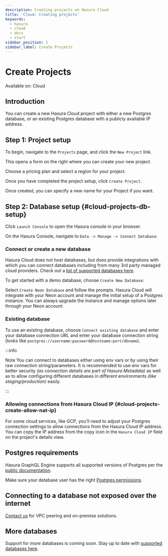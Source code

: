 ```yaml
---
description: Creating projects on Hasura Cloud
title: 'Cloud: Creating projects'
keywords:
  - hasura
  - cloud
  - docs
  - start
sidebar_position: 1
sidebar_label: Create Projects
---
```



# Create Projects

<div className="badge badge--primary heading-badge">Available on: Cloud</div>

## Introduction

You can create a new Hasura Cloud project with either a new Postgres database, or an existing Postgres database with a
publicly available IP address.

## Step 1: Project setup

To begin, navigate to the `Projects` page, and click the `New Project` link.

This opens a form on the right where you can create your new project.

Choose a pricing plan and select a region for your project.

<Thumbnail
  src="/img/projects/create-project_console_2.12.png"
  alt="Create new project in Hasura Console"
  width="900px"
/>

Once you have completed the project setup, click `Create Project`.

Once created, you can specify a new name for your Project if you want.

## Step 2: Database setup {#cloud-projects-db-setup}

Click `Launch Console` to open the Hasura console in your browser.

<Thumbnail
  src="/img/projects/create-project-assign-name_console_2.12.png"
  alt="database setup with new database"
  width="900px"
/>

On the Hasura Console, navigate to `Data -> Manage -> Connect Database`:

### Connect or create a new database

Hasura Cloud does not host databases, but does provide integrations with which you can connect databases including from
many 3rd party managed cloud providers. Check out a
[list of supported databases here](/databases/index.mdx#supported-databases).

To get started with a demo database, choose `Create New Database`:

<Thumbnail
  src="/img/projects/create-database-neon-2.15.png"
  alt="database setup with existing
database"
  width="700px"
/>

Select `Create Neon Database` and follow the prompts. Hasura Cloud will integrate with your Neon account and manage the
initial setup of a Postgres instance. You can always upgrade the instance and manage options later through your Neon
account:

<Thumbnail
  src="/img/projects/connect-database-neon-2.15.png"
  alt="database setup with existing
database"
  width="700px"
/>

### Existing database

To use an existing database, choose `Connect existing database` and enter your database connection URL and enter your
database connection string (looks like `postgres://username:password@hostname:port/dbname`).

<Thumbnail src="/img/projects/connect-database_console_2.15.png" alt="database setup with new database" width="700px" />

:::info

Note You can connect to databases either using env vars or by using their raw connection string/parameters. It is
recommended to use env vars for better security _(as connection details are part of Hasura Metadata)_ as well as to
allow configuring different databases in different environments _(like staging/production)_ easily.

:::

### Allowing connections from Hasura Cloud IP {#cloud-projects-create-allow-nat-ip}

For some cloud services, like GCP, you'll need to adjust your Postgres connection settings to allow connections from the
Hasura Cloud IP address. You can copy the IP address from the copy icon in the `Hasura Cloud IP` field on the project's
details view.

<Thumbnail src="/img/projects/project-general-ip-address_console_2.12.png" alt="Hasura Cloud IP field" width="1000px" />

<Thumbnail
  src="/img/projects/gcp-postgres-authorized-network.png"
  alt="whitelist Hasura instance IP in Postgres settings"
  width="727px"
/>

## Postgres requirements

Hasura GraphQL Engine supports all supported versions of Postgres per the
[public documentation](https://www.postgresql.org/support/versioning/).

Make sure your database user has the right
[Postgres permissions](/deployment/postgres-requirements.mdx#managed-pg-permissions).

## Connecting to a database not exposed over the internet

[Contact us](https://hasura.io/contact-us/) for VPC peering and on-premise solutions.

## More databases

Support for more databases is coming soon. Stay up to date with
[supported databases here](/databases/index.mdx#supported-databases).
